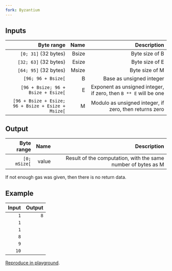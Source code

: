 ```yaml
---
fork: Byzantium
---
```


## Inputs

| Byte range | Name | Description |
|-----------:|-----:|------------:|
| `[0; 31]` (32 bytes) | Bsize | Byte size of B |
| `[32; 63]` (32 bytes) | Esize | Byte size of E |
| `[64; 95]` (32 bytes) | Msize | Byte size of M |
| `[96; 96 + Bsize[` | B | Base as unsigned integer |
| `[96 + Bsize; 96 + Bsize + Esize[` | E | Exponent as unsigned integer, if zero, then `B ** E` will be one |
| `[96 + Bsize + Esize; 96 + Bsize + Esize + Msize[` | M | Modulo as unsigned integer, if zero, then returns zero |

## Output

| Byte range | Name | Description |
|-----------:|-----:|------------:|
| `[0; mSize[` | value | Result of the computation, with the same number of bytes as M |

 If not enough gas was given, then there is no return data.

## Example

| Input | Output |
|------:|-------:|
| `1` | `8` |
| `1` | |
| `1` | |
| `8` | |
| `9` | |
| `10` | |

[Reproduce in playground](/?unit=Wei&codeType=Mnemonic&code='jFirsNplacebparameters%20in%20memoryWBsZ_WEsZX2_WMsZX4_Y32G08090A7777JwB%2C%20E%20and%20M~X6_qqjDobcallWretSZX9FwretVX63QSZ0QV5waddressY4GFFFFFFFFwgasqSTATICCALLqqjPutbresulNalonKonbstackqPOP~X80qMLOAD'~Y1%20w%20jvJJJ0q%5Cnj%2F%2F%20b%20thK_0qMSTOREZize~YqPUSHX0xW~1wVOffset~QwargsNt%20Ke%20J00G%20X7vv%017GJKNQVWXYZ_bjqvw~_).
